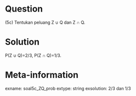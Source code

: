 Question
========
(5c) Tentukan peluang Z ∪ Q dan Z ∩ Q.

Solution
========
P(Z ∪ Q)=2/3, P(Z ∩ Q)=1/3.

Meta-information
================
exname: soal5c_ZQ_prob
extype: string
exsolution: 2/3 dan 1/3
